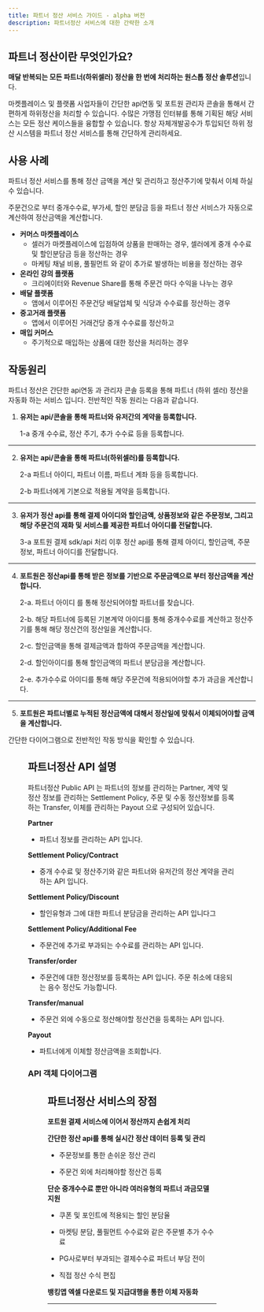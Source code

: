 ```yaml
---
title: 파트너 정산 서비스 가이드 - alpha 버전
description: 파트너정산 서비스에 대한 간략한 소개
---
```




## 파트너 정산이란 무엇인가요?

**매달 반복되는 모든 파트너(하위셀러) 정산을 한 번에 처리하는 원스톱 정산 솔루션**입니다.

마켓플레이스 및 플랫폼 사업자들이 간단한 api연동 및 포트원 관리자 콘솔을 통해서 간편하게 하위정산을 처리할 수 있습니다. 수많은 가맹점 인터뷰를 통해 기획된 해당 서비스는 모든 정산 케이스들을 융합할 수 있습니다. 항상 자체개발공수가 투입되던 하위 정산 시스템을 파트너 정산 서비스를 통해 간단하게 관리하세요.

## 사용 사례

파트너 정산 서비스를 통해 정산 금액을 계산 및 관리하고 정산주기에 맞춰서 이체 하실 수 있습니다.

주문건으로 부터 중개수수료, 부가세, 할인 분담금 등을 파트너 정산 서비스가 자동으로 계산하여 정산금액을 계산합니다.

- **커머스 마켓플레이스**
  - 셀러가 마켓플레이스에 입점하여 상품을 판매하는 경우, 셀러에게 중개 수수료 및 할인분담금 등을 정산하는 경우
  - 마케팅 채널 비용, 풀필먼트 와 같이 추가로 발생하는 비용을 정산하는 경우
- **온라인 강의 플랫폼**
  - 크리에이터와 Revenue Share를 통해 주문건 마다 수익을 나누는 경우
- **배달 플랫폼**
  - 앰에서 이루어진 주문건당 배달업체 및 식당과 수수료를 정산하는 경우
- **중고거래 플랫폼**
  - 앱에서 이루어진 거래건당 중개 수수료를 정산하고
- **매입 커머스**
  - 주기적으로 매입하는 상품에 대한 정산을 처리하는 경우

## 작동원리

파트너 정산은 간단한 api연동 과 관리자 콘솔 등록을 통해 파트너 (하위 셀러) 정산을 자동화 하는 서비스 입니다. 전반적인 작동 원리는 다음과 같습니다.

1. **유저는 api/콘솔을 통해 파트너와 유저간의 계약을 등록합니다.**

   1-a 중개 수수료, 정산 주기, 추가 수수료 등을 등록합니다.

---

2. **유저는 api/콘솔을 통해 파트너(하위셀러)를 등록합니다.**

   2-a 파트너 아이디, 파트너 이름, 파트너 계좌 등을 등록합니다.

   2-b 파트너에게 기본으로 적용될 계약을 등록합니다.

---

3. **유저가 정산 api를 통해 결제 아이디와 할인금액, 상품정보와 같은 주문정보, 그리고 해당 주문건의 재화 및 서비스를 제공한 파트너 아이디를 전달합니다.**

   3-a 포트원 결제 sdk/api 처리 이후 정산 api를 통해 결제 아이디, 할인금액, 주문정보, 파트너 아이디를 전달합니다.

---

4. **포트원은 정산api를 통해 받은 정보를 기반으로 주문금액으로 부터 정산금액을 계산합니다.**

   2-a. 파트너 아이디 를 통해 정산되어야할 파트너를 찾습니다.

   2-b. 해당 파트너에 등록된 기본계약 아이디를 통해 중개수수료를 계산하고 정산주기를 통해 해당 정산건의 정산일을 계산합니다.

   2-c. 할인금액을 통해 결제금액과 합하여 주문금액을 계산합니다.

   2-d. 할인아이디를 통해 할인금액의 파트너 분담금을 계산합니다.

   2-e. 추가수수료 아이디를 통해 해당 주문건에 적용되어야할 추가 과금을 계산합니다.

---

5. **포트원은 파트너별로 누적된 정산금액에 대해서 정산일에 맞춰서 이체되어야할 금액을 계산합니다.**

간단한 다이어그램으로 전반적인 작동 방식을 확인할 수 있습니다.

<Figure src={partnerDiagram} />

## 파트너정산 API 설명

파트너정산 Public API 는 파트너의 정보를 관리하는 Partner, 계약 및 정산 정보를 관리하는 Settlement Policy, 주문 및 수동 정산정보를 등록하는 Transfer, 이체를 관리하는 Payout 으로 구성되어 있습니다.

**Partner**

- 파트너 정보를 관리하는 API 입니다.

**Settlement Policy/Contract**

- 중개 수수료 및 정산주기와 같은 파트너와 유저간의 정산 계약을 관리하는 API 입니다.

**Settlement Policy/Discount**

- 할인유형과 그에 대한 파트너 분담금을 관리하는 API 입니다그

**Settlement Policy/Additional Fee**

- 주문건에 추가로 부과되는 수수료를 관리하는 API 입니다.

**Transfer/order**

- 주문건에 대한 정산정보를 등록하는 API 입니다. 주문 취소에 대응되는 음수 정산도 가능합니다.

**Transfer/manual**

- 주문건 외에 수동으로 정산해야할 정산건을 등록하는 API 입니다.

**Payout**

- 파트너에게 이체할 정산금액을 조회합니다.

### API 객체 다이어그램

<Figure src={entityDiagram} />

## 파트너정산 서비스의 장점

**포트원 결제 서비스에 이어서 정산까지 손쉽게 처리**

**간단한 정산 api를 통해 실시간 정산 데이터 등록 및 관리**

- 주문정보를 통한 손쉬운 정산 관리

- 주문건 외에 처리해야할 정산건 등록

**단순 중개수수료 뿐만 아니라 여러유형의 파트너 과금모델 지원**

- 쿠폰 및 포인트에 적용되는 할인 분담율

- 마켓팅 분담, 풀필먼트 수수료와 같은 주문별 추가 수수료

- PG사로부터 부과되는 결제수수료 파트너 부담 전이

- 직접 정산 수식 편집

**뱅킹앱 엑셀 다운로드 및 지급대행을 통한 이체 자동화**

---
